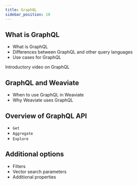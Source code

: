```yaml
---
title: GraphQL
sidebar_position: 10
---
```



## What is GraphQL
- What is GraphQL
- Differences between GraphQL and other query languages
- Use cases for GraphQL

Introductory video on GraphQL
<ReactPlayer url='https://www.youtube.com/watch?v=eIQh02xuVw4' controls="true" /><br/>

## GraphQL and Weaviate
- When to use GraphQL in Weaviate
- Why Weaviate uses GraphQL

## Overview of GraphQL API
- `Get`
- `Aggregate`
- `Explore`

## Additional options
- Filters
- Vector search parameters
- Additional properties
